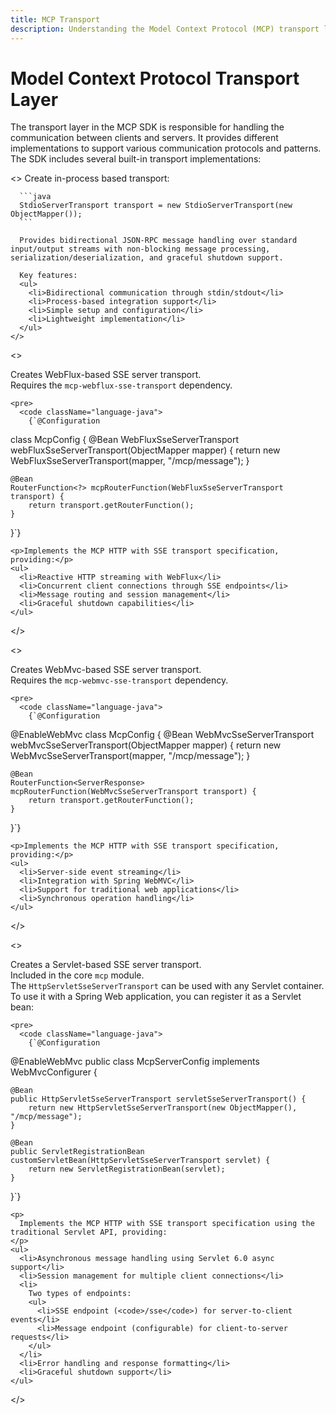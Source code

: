```yaml
---
title: MCP Transport
description: Understanding the Model Context Protocol (MCP) transport layer and available implementations
---
```


# Model Context Protocol  Transport Layer

The transport layer in the MCP SDK is responsible for handling the communication between clients and servers. It provides different implementations to support various communication protocols and patterns. The SDK includes several built-in transport implementations:

<Tabs>
  
  <Tab title="STDIO">
    <>
      Create in-process based transport:

      ```java
      StdioServerTransport transport = new StdioServerTransport(new ObjectMapper());
      ```

      Provides bidirectional JSON-RPC message handling over standard input/output streams with non-blocking message processing, serialization/deserialization, and graceful shutdown support.

      Key features:
      <ul>
        <li>Bidirectional communication through stdin/stdout</li>
        <li>Process-based integration support</li>
        <li>Simple setup and configuration</li>
        <li>Lightweight implementation</li>
      </ul>
    </>
  </Tab>

<Tab title="SSE (WebFlux)">
  <>
    <p>Creates WebFlux-based SSE server transport.<br />Requires the <code>mcp-webflux-sse-transport</code> dependency.</p>

    <pre>
      <code className="language-java">
        {`@Configuration
class McpConfig {
    @Bean
    WebFluxSseServerTransport webFluxSseServerTransport(ObjectMapper mapper) {
        return new WebFluxSseServerTransport(mapper, "/mcp/message");
    }

    @Bean
    RouterFunction<?> mcpRouterFunction(WebFluxSseServerTransport transport) {
        return transport.getRouterFunction();
    }
}`}
      </code>
    </pre>

    <p>Implements the MCP HTTP with SSE transport specification, providing:</p>
    <ul>
      <li>Reactive HTTP streaming with WebFlux</li>
      <li>Concurrent client connections through SSE endpoints</li>
      <li>Message routing and session management</li>
      <li>Graceful shutdown capabilities</li>
    </ul>
  </>
</Tab>


<Tab title="SSE (WebMvc)">
  <>
    <p>Creates WebMvc-based SSE server transport.<br />Requires the <code>mcp-webmvc-sse-transport</code> dependency.</p>

    <pre>
      <code className="language-java">
        {`@Configuration
@EnableWebMvc
class McpConfig {
    @Bean
    WebMvcSseServerTransport webMvcSseServerTransport(ObjectMapper mapper) {
        return new WebMvcSseServerTransport(mapper, "/mcp/message");
    }

    @Bean
    RouterFunction<ServerResponse> mcpRouterFunction(WebMvcSseServerTransport transport) {
        return transport.getRouterFunction();
    }
}`}
      </code>
    </pre>

    <p>Implements the MCP HTTP with SSE transport specification, providing:</p>
    <ul>
      <li>Server-side event streaming</li>
      <li>Integration with Spring WebMVC</li>
      <li>Support for traditional web applications</li>
      <li>Synchronous operation handling</li>
    </ul>
  </>
</Tab>


<Tab title="SSE (Servlet)">
  <>
    <p>
      Creates a Servlet-based SSE server transport.<br />
      Included in the core <code>mcp</code> module.<br />
      The <code>HttpServletSseServerTransport</code> can be used with any Servlet container.
      To use it with a Spring Web application, you can register it as a Servlet bean:
    </p>

    <pre>
      <code className="language-java">
        {`@Configuration
@EnableWebMvc
public class McpServerConfig implements WebMvcConfigurer {

    @Bean
    public HttpServletSseServerTransport servletSseServerTransport() {
        return new HttpServletSseServerTransport(new ObjectMapper(), "/mcp/message");
    }

    @Bean
    public ServletRegistrationBean customServletBean(HttpServletSseServerTransport servlet) {
        return new ServletRegistrationBean(servlet);
    }
}`}
      </code>
    </pre>

    <p>
      Implements the MCP HTTP with SSE transport specification using the traditional Servlet API, providing:
    </p>
    <ul>
      <li>Asynchronous message handling using Servlet 6.0 async support</li>
      <li>Session management for multiple client connections</li>
      <li>
        Two types of endpoints:
        <ul>
          <li>SSE endpoint (<code>/sse</code>) for server-to-client events</li>
          <li>Message endpoint (configurable) for client-to-server requests</li>
        </ul>
      </li>
      <li>Error handling and response formatting</li>
      <li>Graceful shutdown support</li>
    </ul>
  </>
</Tab>

</Tabs>

